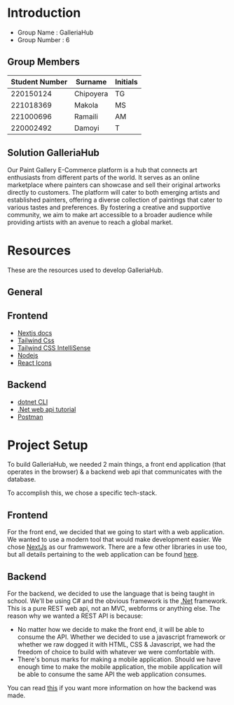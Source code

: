 
# Introduction

- Group Name : GalleriaHub
- Group Number : 6

## Group Members

| Student Number | Surname   | Initials |
| -------------- | --------- | -------- |
| 220150124      | Chipoyera | TG       |
| 221018369      | Makola    | MS       |
| 221000696      | Ramaili   | AM       |
| 220002492      | Damoyi    | T        |

## Solution GalleriaHub

Our Paint Gallery E-Commerce platform is a hub that connects art enthusiasts from different parts of the world. It serves as an online marketplace where painters can showcase and sell their original artworks directly to customers. The platform will cater to both emerging artists and established painters, offering a diverse collection of paintings that cater to various tastes and preferences. By fostering a creative and supportive community, we aim to make art accessible to a broader audience while providing artists with an avenue to reach a global market.

# Resources

These are the resources used to develop GalleriaHub.

## General

<ResourceCard
  name="VSCode"
  resourceLink="https://code.visualstudio.com/"
  src="/resources/vscode.svg"
  alt="vscode"
  width={100}
  height={100}
/>

<ResourceCard
  name="Git"
  resourceLink="https://git-scm.com/downloads"
  src="/resources/git.svg"
  alt="git"
  width={100}
  height={100}
/>

<ResourceCard
  name="GitHub"
  resourceLink="https://github.com/"
  src="/resources/github.svg"
  alt="github"
  width={100}
  height={100}
/>

<ResourceCard
  name="Prettier"
  resourceLink="https://marketplace.visualstudio.com/items?itemName=esbenp.prettier-vscode"
  src="/resources/prettier.svg"
  alt="prettier"
  width={100}
  height={100}
/>

## Frontend

- [Nextjs docs](https://nextjs.org/)
- [Tailwind Css](https://tailwindcss.com/)
- [Tailwind CSS IntelliSense](https://marketplace.visualstudio.com/items?itemName=bradlc.vscode-tailwindcss)
- [Nodejs](https://nodejs.org/en)
- [React Icons](https://react-icons.github.io/react-icons/)

## Backend

- [dotnet CLI](https://dotnet.microsoft.com/en-us/download)
- [.Net web api tutorial](https://learn.microsoft.com/en-us/training/modules/build-web-api-minimal-api/1-introduction)
- [Postman](https://www.postman.com/)

# Project Setup

To build GalleriaHub, we needed 2 main things, a front end application (that operates in the browser) & a backend web api that communicates with the database.

To accomplish this, we chose a specific tech-stack.

## Frontend

For the front end, we decided that we going to start with a web application. We wanted to use a modern tool that would make development easier. We chose [NextJs](https://nextjs.org/) as our framwework. There are a few other libraries in use too, but all details pertaining to the web application can be found [here](./client/README.md).

## Backend

For the backend, we decided to use the language that is being taught in school. We'll be using C# and the obvious framework is the [.Net](https://dotnet.microsoft.com/) framework. This is a pure REST web api, not an MVC, webforms or anything else. The reason why we wanted a REST API is because:

- No matter how we decide to make the front end, it will be able to consume the API. Whether we decided to use a javascript framework or whether we raw dogged it with HTML, CSS & Javascript, we had the freedom of choice to build with whatever we were comfortable with.
- There's bonus marks for making a mobile application. Should we have enough time to make the mobile application, the mobile application will be able to consume the same API the web application consumes.

You can read [this](./server/README.md) if you want more information on how the backend was made.
